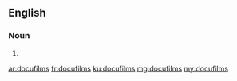 ==English==

===Noun===
{{head|en|plural}}

# {{plural of|docufilm|lang=en}}

[[ar:docufilms]]
[[fr:docufilms]]
[[ku:docufilms]]
[[mg:docufilms]]
[[my:docufilms]]